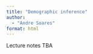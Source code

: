 ```yaml
---
title: "Demographic inference"
author:
  - "Andre Soares"
format: html
---
```


::: {.callout-important}

Lecture notes TBA

:::
